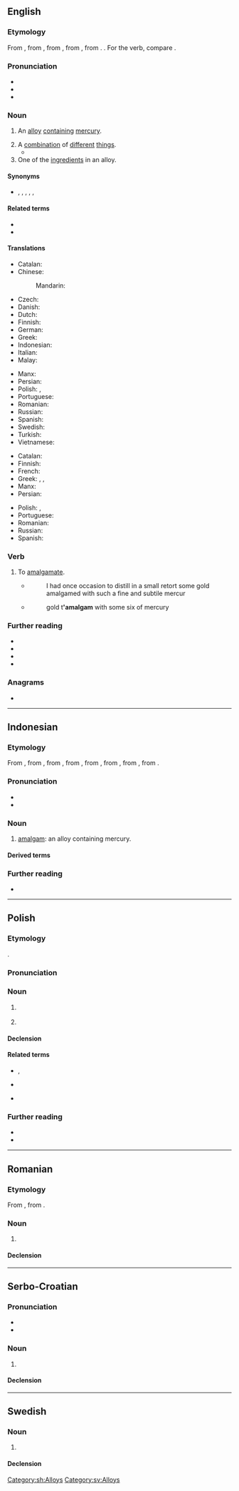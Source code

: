 {{also|Amalgam|amalgám}}
==English==
{{wikipedia}}

===Etymology===
From {{bor|en|ML.|amalgama|t=mercury alloy}}, from {{der|en|ar|ملغم|اَلْمَلْغَم|t=emollient poultice or unguent for sores}}, from {{der|en|grc|μάλαγμα|t=emollient; malleable material}}, from {{m|grc|μαλάσσω|t=to soften}}, from {{m|grc|μαλακός|t=soft}}. {{doublet|en|malagma}}. For the verb, compare {{cog|fr|amalgamer}}.

===Pronunciation===
* {{IPA|en|/əˈmæl.ɡəm/}}
* {{hyphenation|en|a|mal|gam}}
* {{audio|en|en-us-amalgam.ogg|Audio (US)}}

===Noun===
{{en-noun|~}}

# {{lb|en|metallurgy}} An [[alloy]] [[contain]]ing [[mercury]].
# A [[combination]] of [[different]] [[thing]]s.
#* {{quote-journal|en|year=1960|month=March|author=J. P. Wilson & E. N. C. Haywood|title=The route through the Peak - Derby to Manchester: Part One|journal=Trains Illustrated|page=149|text=This was the Ambergate, Nottingham & Boston & Eastern Junction Railway, an '''amalgam''' of a number of separate schemes put forward in 1845, which secured its Act on July 16, 1846.}}
# One of the [[ingredient]]s in an alloy.

====Synonyms====
* {{l|en|alloy}}, {{l|en|blend}}, {{l|en|combo}}, {{l|en|compound}}, {{l|en|conglomerate}}, {{l|en|mixture}}

====Related terms====
* {{l|en|amalgamate}}
* {{l|en|amalgamation}}

====Translations====
{{trans-top|alloy}}
* Catalan: {{t+|ca|amalgama|f}}
* Chinese:
*: Mandarin: {{t+check|cmn|汞齐||tr=gǒngjì}}{{attention|zh|The Chinese entry and my Chinese popup dictionary both give the Pinyin as gǒngqí}}
* Czech: {{t+|cs|amalgám|m}}
* Danish: {{t+|da|amalgam|n}}
* Dutch: {{t+|nl|amalgaam|n}}
* Finnish: {{t+|fi|amalgaami}}
* German: {{t+|de|Amalgam|n}}
* Greek: {{t+|el|αμάλγαμα|n}}
* Indonesian: {{t+|id|amalgam}}
* Italian: {{t+|it|amalgama|m}}
* Malay: {{t|ms|amalgam}}
{{trans-mid}}
* Manx: {{t|gv|co-lheian|m}}
* Persian: {{t+|fa|ملغمه|tr=malğame|sc=fa-Arab}}
* Polish: {{t+|pl|amalgamat|m}}, {{t+|pl|ortęć|f}}
* Portuguese: {{t+|pt|amálgama|m|f}}
* Romanian: {{t+|ro|amalgam|n}}
* Russian: {{t+|ru|амальга́ма|f}}
* Spanish: {{t+|es|amalgama|f}}
* Swedish: {{t+|sv|amalgam|n}}
* Turkish: {{t+|tr|malgama}}
* Vietnamese: {{t+|vi|hỗn hống}}
{{trans-bottom}}

{{trans-top|combination}}
* Catalan: {{t+|ca|amalgama|f}}
* Finnish: {{t+|fi|amalgaami}}
* French: {{t+|fr|amalgame|m}}
* Greek: {{t+|el|αμάλγαμα|n}}, {{t+|el|κράμα|n}}, {{t+|el|σύμφυρμα|n}}
* Manx: {{t|gv|co-lheian|m}}
* Persian: {{t+|fa|ملغمه|tr=malğame|sc=fa-Arab}}
{{trans-mid}}
* Polish: {{t+|pl|amalgamat|m}}, {{t+|pl|amalgam|m}}
* Portuguese: {{t+|pt|amálgama|m|f}}
* Romanian: {{t+|ro|amestecătură|f}}
* Russian: {{t+|ru|амальга́ма|f}}
* Spanish: {{t+|es|amalgama|f}}
{{trans-bottom}}

===Verb===
{{en-verb}}

# {{lb|en|archaic|ambitransitive}} To [[amalgamate]].
#* {{RQ:Boyle Porous}}
#*:I had once occasion to distill in a small retort some gold amalgamed with such a fine and subtile mercur
#* {{RQ:Jonson Alchemist}}
#*:gold t''''amalgam''' with some six of mercury

===Further reading===
* {{R:Online Etymology Dictionary}}
* {{R:WebMineral}}
* {{R:mindat}}
* {{R:Lexico}}

===Anagrams===
* {{anagrams|en|a=aaaglmm|malagma}}

{{topics|en|Alloys}}

----

==Indonesian==
{{wikipedia||lang=id}}

===Etymology===
From {{bor|id|nl|amalgaam}}, from {{der|id|fr|amalgame}}, from {{der|id|la|amalgama}}, from {{der|id|ML.|amalgama|t=mercury alloy}}, from {{der|id|ar|ملغم|اَلْمَلْغَم|t=emollient poultice or unguent for sores}}, from {{der|id|grc|μάλαγμα|t=emollient; malleable material}}, from {{m|grc|μαλάσσω|t=to soften}}, from {{m|grc|μαλακός|t=soft}}.

===Pronunciation===
* {{IPA|id|[ˈamalɡam]|qual1=}}
* {{hyphenation|id|amal|gam}}

===Noun===
{{id-noun|head=|pl=-}}

# [[amalgam]]: an alloy containing mercury.

====Derived terms====
{{der4|id|
| pengamalgam
| pengamalgaman
|}}

===Further reading===
* {{R:KBBI Daring}}

----
==Polish==
{{wp|lang=pl}}

===Etymology===
{{bor+|pl|la-med|amalgamāre}}.

===Pronunciation===
{{pl-p|a=LL-Q809 (pol)-Olaf-amalgamat.wav}}

===Noun===
{{pl-noun|m-in}}

# {{lb|pl|metallurgy}} {{l|en|amalgam}} {{gl|an alloy containing mercury}}
#: {{syn|pl|amalgamat|ortęć}}
# {{lb|pl|literary}} {{l|en|amalgam}} {{gl|a combination of different things}}
#: {{syn|pl|aliaż|amalgamat|melanż|mieszanina|mieszanka}}

====Declension====
{{pl-decl-noun-m-in}}

====Related terms====
* {{q|nouns}} {{l|pl|amalgamacja}}, {{l|pl|amalgamat}}
* {{q|adjective}} {{l|pl|amalgamatowy}}
* {{q|verb}} {{l|pl|amalgamować}}

===Further reading===
* {{R:pl:WSJP}}
* {{R:pl:PWN}}

{{C|pl|Alloys}}

----

==Romanian==

===Etymology===
From {{bor|ro|fr|amalgame}}, from {{der|ro|la|amalgama}}.

===Noun===
{{ro-noun|n|amalgame}}

# {{l|en|amalgam}}

====Declension====
{{ro-noun-n}}

----

==Serbo-Croatian==

===Pronunciation===
* {{IPA|sh|/amǎlɡaːm/}}
* {{hyphenation|sh|a|mal|gam}}

===Noun===
{{sh-noun|g=m|head=amàlgām}}

# {{l|en|amalgam}}

====Declension====
{{sh-decl-noun|amàlgām|amalgami
|amalgáma|amalgama
|amalgamu|amalgamima
|amalgam|amalgame
|amalgame|amalgami
|amalgamu|amalgamima
|amalgamom|amalgamima
}}

[[Category:sh:Alloys]]

----

==Swedish==
{{wikipedia|lang=sv}}

===Noun===
{{sv-noun|n}}

# {{l|sv|amalgam}}

====Declension====
{{sv-noun-unc-irreg-n|2=amalgamet}}

[[Category:sv:Alloys]]